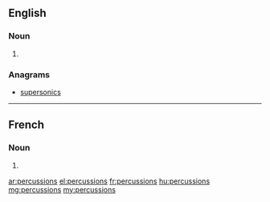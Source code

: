 ==English==

===Noun===
{{head|en|plural}}

# {{plural of|percussion|lang=en|nocat=1}}

===Anagrams===
* [[supersonics#English|supersonics]]

----

==French==

===Noun===
{{head|fr|plural}}

# {{plural of|percussion|lang=fr|nocat=1}}

[[ar:percussions]]
[[el:percussions]]
[[fr:percussions]]
[[hu:percussions]]
[[mg:percussions]]
[[my:percussions]]